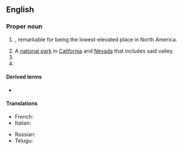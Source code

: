 ==English==
{{wikipedia}}

===Proper noun===
{{en-proper noun|head=[[death|Death]] [[valley|Valley]]}}

# {{place|en|valley|in eastern|s/California}}, remarkable for being the lowest-elevated place in North America.
# A [[national park]] in [[California]] and [[Nevada]] that includes said valley.
# {{n-g|A nickname for {{w|Memorial Stadium, Clemson|Memorial Stadium}}, a football stadium in {{w|Clemson, South Carolina|Clemson}}, [[South Carolina]].}}
# {{n-g|A nickname for {{w|Tiger Stadium (LSU)|Tiger Stadium}}, a football stadium in {{w|Baton Rouge, Louisiana|Baton Rouge}}, [[Louisiana]].}}

====Derived terms====
* {{l|en|Death Valley driver}}

====Translations====
{{trans-top|valley in California and Nevada}}
* French: {{t+|fr|Vallée de la mort|f}}
* Italian: {{t|it|Valle della Morte|f}}
{{trans-mid}}
* Russian: {{t|ru|Доли́на Сме́рти|f}}
* Telugu: {{t|te|మృత్యులోయ}}
{{trans-bottom}}